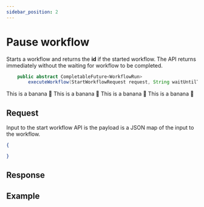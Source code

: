 ```yaml
---
sidebar_position: 2
---
```



# Pause workflow
Starts a workflow and returns the **id** if the started workflow.  The API returns immediately without the waiting for workflow to be completed.

<Tabs>
<TabItem value="Java" label="Java">

```java
    public abstract CompletableFuture<WorkflowRun>
        executeWorkflow(StartWorkflowRequest request, String waitUntilTask);
```
</TabItem>

  <TabItem value="Golang" label="Golang">
    This is a banana 🍌
  </TabItem>
  <TabItem value="Python" label="Python">
      This is a banana 🍌
  </TabItem>
  <TabItem value="CSharp" label="CSharp">
      This is a banana 🍌
  </TabItem>
  <TabItem value="javascript" label="Javascript">
        This is a banana 🍌
    </TabItem>
</Tabs>

## Request
Input to the start workflow API is the payload is a JSON map of the input to the workflow.
```json
{

}
```

## Response

## Example